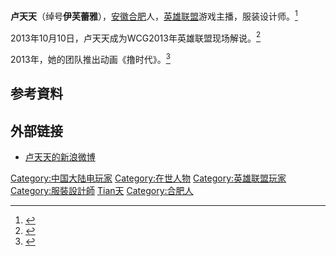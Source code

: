 {{blpsources|time=2020-06-03T16:28:31+00:00}}
{{refimprove|time=2020-06-03T16:28:31+00:00}}
{{NoteTA
| G1=Games
}}
{{Infobox person
| 前綴尊稱 =
| 姓名 = 伊芙蕾雅
| 後綴尊稱 =
| 圖像 =
| 圖像大小 =
| 圖像替代 =
| 圖像說明 =
| 原文名 =
| 語系 =
| 英文名 =
| 字 =
| 號 =
| 出生名 =
| 出生日期 =6月2日
| 出生地 = {{CHNML}}
| 遺體發現地 =
| 墓地 =
| 墓地坐標 =
| 紀念建築 =
| 居住地 =
| 國籍 = {{PRC}}
| 籍貫 =
| 別名 = 
| 種族 =
| 語言 = [[漢語|漢語]]
| 公民權 =
| 教育程度 =
| 母校 =
| 職業 = 遊戲直播
| 活躍時期 =
| 知名原因 =
| 寬度 =
}}
'''卢天天'''（绰号'''伊芙蕾雅'''），[[安徽|安徽]][[合肥|合肥]]人，[[英雄联盟|英雄联盟]]游戏主播，服装设计师。<ref>{{Cite web |url=http://games.sina.com.cn/w/n/2014-08-20/1433808413.shtml |title=女神代言 91wan《枪魂》为你揭秘伊芙蕾雅 |access-date=2016-05-01 |archive-date=2020-02-02 |archive-url=https://web.archive.org/web/20200202114916/http://games.sina.com.cn/w/n/2014-08-20/1433808413.shtml }}</ref>

2013年10月10日，卢天天成为WCG2013年英雄联盟现场解说。<ref>{{Cite web |url=http://games.ifeng.com/esports/others/detail_2015_05/20/41054416_0.shtml |title=游戏解说伊芙蕾雅：收入确实高 因赚钱途径多 |access-date=2016-05-01 |archive-date=2016-03-01 |archive-url=https://web.archive.org/web/20160301075314/http://games.ifeng.com/esports/others/detail_2015_05/20/41054416_0.shtml |dead-url=no }}</ref>

2013年，她的团队推出动画《撸时代》。<ref>{{Cite web |url=http://news.pcgames.com.cn/537/5377483.html |title=从zhou神到伊芙蕾雅 安徽电竞发展迅速 |access-date=2016-05-01 |archive-url=https://web.archive.org/web/20160924000557/http://news.pcgames.com.cn/537/5377483.html |archive-date=2016-09-24 |dead-url=yes }}</ref>

== 参考資料 ==
{{Reflist}}
==外部链接==
*[https://weibo.com/yifuleiya 卢天天的新浪微博] {{Wayback|url=https://weibo.com/yifuleiya |date=20200202114845 }}

[[Category:中国大陆电玩家|Category:中国大陆电玩家]]
[[Category:在世人物|Category:在世人物]]
[[Category:英雄联盟玩家|Category:英雄联盟玩家]]
[[Category:服裝設計師|Category:服裝設計師]]
[[Category:盧姓|Tian天]]
[[Category:合肥人|Category:合肥人]]